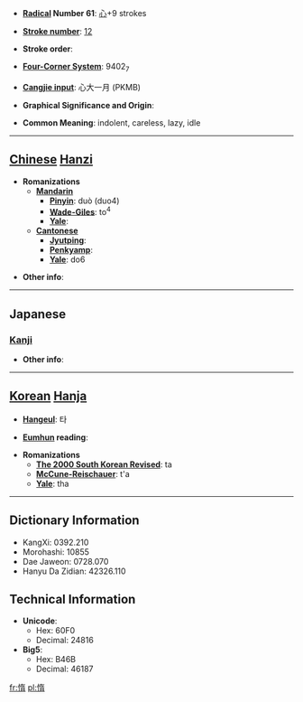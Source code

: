 * '''[[Wiktionary:Chinese radical index| Radical]] Number 61''': [[Wiktionary:Chinese radical index 心|心]]+9 strokes

* '''[[Wiktionary:Chinese total strokes index|Stroke number]]''': [[Wiktionary:Chinese total strokes index 12|12]]

* '''Stroke order''': 

* '''[[Wiktionary:Chinese four corner index|Four-Corner System]]''': 9402<sub>7</sub>

* '''[[Wiktionary:Chinese Cangjie index|Cangjie input]]''': 心大一月 (PKMB)

* '''Graphical Significance and Origin''': 

* '''Common Meaning''': indolent, careless, lazy, idle

----

== [[Chinese]] [[Hanzi]] ==

* '''Romanizations'''
** '''[[Mandarin]]'''
*** '''[[Pinyin]]''': duò (duo4)
*** '''[[Wade-Giles]]''': to<sup>4</sup>
*** '''[[Yale]]''': 
** '''[[Cantonese]]'''
*** '''[[Jyutping]]''':
*** '''[[Penkyamp]]''': 
*** '''[[Yale]]''': do6

* '''Other info''': 

----

==Japanese==
===[[Kanji]]===
{{kanji|on readings=[[だ]] (da)
|kun readings=[[おこたる]] (okotaru)
}}

* '''Other info''':  

----

== [[Korean]] [[Hanja]] ==

* '''[[Hangeul]]''': 타

* '''[[Eumhun]] reading''': 

* '''Romanizations'''
** '''[[The 2000 South Korean Revised Romanization|The 2000 South Korean Revised]]''': ta
** '''[[McCune-Reischauer]]''': t'a
** '''[[Yale]]''': tha

----

== Dictionary Information ==

* KangXi: 0392.210
* Morohashi: 10855
* Dae Jaweon: 0728.070
* Hanyu Da Zidian: 42326.110

== Technical Information ==

* '''Unicode''':
** Hex: 60F0
** Decimal: 24816
* '''Big5''':
** Hex: B46B
** Decimal: 46187

[[fr:惰]]
[[pl:惰]]